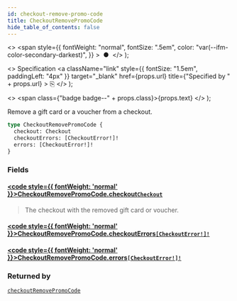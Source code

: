 ```yaml
---
id: checkout-remove-promo-code
title: CheckoutRemovePromoCode
hide_table_of_contents: false
---
```


  <>
    <span
      style={{
        fontWeight: "normal",
        fontSize: ".5em",
        color: "var(--ifm-color-secondary-darkest)",
      }}
    >
      &nbsp;●&nbsp;
    </span>
  </>
);

  <>
    Specification
    <a
      className="link"
      style={{ fontSize: "1.5em", paddingLeft: "4px" }}
      target="\_blank"
      href={props.url}
      title={"Specified by " + props.url}
    >
      ⎘
    </a>
  </>
);

  <>
    <span class={"badge badge--" + props.class}>{props.text}</span>
  </>
);

Remove a gift card or a voucher from a checkout.

```graphql
type CheckoutRemovePromoCode {
  checkout: Checkout
  checkoutErrors: [CheckoutError!]!
  errors: [CheckoutError!]!
}
```

### Fields

#### [<code style={{ fontWeight: 'normal' }}>CheckoutRemovePromoCode.<b>checkout</b></code>](#)<Bullet />[`Checkout`](../../api-reference/objects/checkout) <Badge class="secondary" text="object"/>

> The checkout with the removed gift card or voucher.

#### [<code style={{ fontWeight: 'normal' }}>CheckoutRemovePromoCode.<b>checkoutErrors</b></code>](#)<Bullet />[`[CheckoutError!]!`](../../api-reference/objects/checkout-error) <Badge class="secondary" text="non-null"/> <Badge class="secondary" text="object"/>

>

#### [<code style={{ fontWeight: 'normal' }}>CheckoutRemovePromoCode.<b>errors</b></code>](#)<Bullet />[`[CheckoutError!]!`](../../api-reference/objects/checkout-error) <Badge class="secondary" text="non-null"/> <Badge class="secondary" text="object"/>

>

### Returned by

[`checkoutRemovePromoCode`](../../api-reference/mutations/checkout-remove-promo-code) <Badge class="secondary" text="mutation"/>
